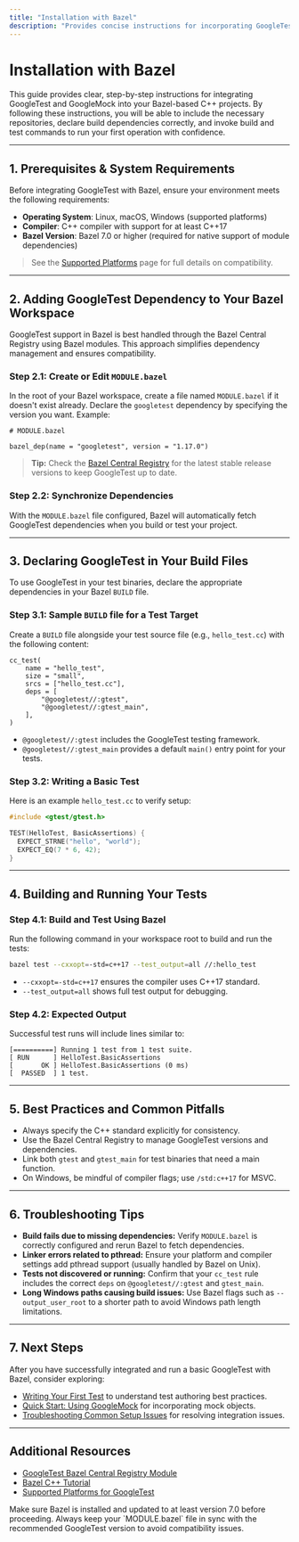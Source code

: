 ```yaml
---
title: "Installation with Bazel"
description: "Provides concise instructions for incorporating GoogleTest and GoogleMock into Bazel-based workflows. Covers adding the repository, build dependencies, and build/test invocation, helping Bazel users avoid common integration pitfalls."
---
```


# Installation with Bazel

This guide provides clear, step-by-step instructions for integrating GoogleTest and GoogleMock into your Bazel-based C++ projects. By following these instructions, you will be able to include the necessary repositories, declare build dependencies correctly, and invoke build and test commands to run your first operation with confidence.

---

## 1. Prerequisites & System Requirements

Before integrating GoogleTest with Bazel, ensure your environment meets the following requirements:

- **Operating System**: Linux, macOS, Windows (supported platforms)
- **Compiler**: C++ compiler with support for at least C++17
- **Bazel Version**: Bazel 7.0 or higher (required for native support of module dependencies)

> See the [Supported Platforms](../prerequisites-installation/system-requirements) page for full details on compatibility.

---

## 2. Adding GoogleTest Dependency to Your Bazel Workspace

GoogleTest support in Bazel is best handled through the Bazel Central Registry using Bazel modules. This approach simplifies dependency management and ensures compatibility.

### Step 2.1: Create or Edit `MODULE.bazel`

In the root of your Bazel workspace, create a file named `MODULE.bazel` if it doesn't exist already. Declare the `googletest` dependency by specifying the version you want. Example:

```starlark
# MODULE.bazel

bazel_dep(name = "googletest", version = "1.17.0")
```

> **Tip:** Check the [Bazel Central Registry](https://registry.bazel.build/modules/googletest) for the latest stable release versions to keep GoogleTest up to date.

### Step 2.2: Synchronize Dependencies

With the `MODULE.bazel` file configured, Bazel will automatically fetch GoogleTest dependencies when you build or test your project.

---

## 3. Declaring GoogleTest in Your Build Files

To use GoogleTest in your test binaries, declare the appropriate dependencies in your Bazel `BUILD` file.

### Step 3.1: Sample `BUILD` file for a Test Target

Create a `BUILD` file alongside your test source file (e.g., `hello_test.cc`) with the following content:

```starlark
cc_test(
    name = "hello_test",
    size = "small",
    srcs = ["hello_test.cc"],
    deps = [
        "@googletest//:gtest",
        "@googletest//:gtest_main",
    ],
)
```

- `@googletest//:gtest` includes the GoogleTest testing framework.
- `@googletest//:gtest_main` provides a default `main()` entry point for your tests.

### Step 3.2: Writing a Basic Test

Here is an example `hello_test.cc` to verify setup:

```cpp
#include <gtest/gtest.h>

TEST(HelloTest, BasicAssertions) {
  EXPECT_STRNE("hello", "world");
  EXPECT_EQ(7 * 6, 42);
}
```

---

## 4. Building and Running Your Tests

### Step 4.1: Build and Test Using Bazel

Run the following command in your workspace root to build and run the tests:

```bash
bazel test --cxxopt=-std=c++17 --test_output=all //:hello_test
```

- `--cxxopt=-std=c++17` ensures the compiler uses C++17 standard.
- `--test_output=all` shows full test output for debugging.

### Step 4.2: Expected Output

Successful test runs will include lines similar to:

```
[==========] Running 1 test from 1 test suite.
[ RUN      ] HelloTest.BasicAssertions
[       OK ] HelloTest.BasicAssertions (0 ms)
[  PASSED  ] 1 test.
```

---

## 5. Best Practices and Common Pitfalls

- Always specify the C++ standard explicitly for consistency.
- Use the Bazel Central Registry to manage GoogleTest versions and dependencies.
- Link both `gtest` and `gtest_main` for test binaries that need a main function.
- On Windows, be mindful of compiler flags; use `/std:c++17` for MSVC.

---

## 6. Troubleshooting Tips

- **Build fails due to missing dependencies:** Verify `MODULE.bazel` is correctly configured and rerun Bazel to fetch dependencies.
- **Linker errors related to pthread:** Ensure your platform and compiler settings add pthread support (usually handled by Bazel on Unix).
- **Tests not discovered or running:** Confirm that your `cc_test` rule includes the correct `deps` on `@googletest//:gtest` and `gtest_main`.
- **Long Windows paths causing build issues:** Use Bazel flags such as `--output_user_root` to a shorter path to avoid Windows path length limitations.

---

## 7. Next Steps

After you have successfully integrated and run a basic GoogleTest with Bazel, consider exploring:

- [Writing Your First Test](../configuration-first-run/write-first-test) to understand test authoring best practices.
- [Quick Start: Using GoogleMock](../configuration-first-run/quick-start-mocking) for incorporating mock objects.
- [Troubleshooting Common Setup Issues](../troubleshooting-validation/common-setup-issues) for resolving integration issues.

---

## Additional Resources

- [GoogleTest Bazel Central Registry Module](https://registry.bazel.build/modules/googletest)
- [Bazel C++ Tutorial](https://docs.bazel.build/versions/main/tutorial/cpp.html)
- [Supported Platforms for GoogleTest](../prerequisites-installation/system-requirements)


<Check>
Make sure Bazel is installed and updated to at least version 7.0 before proceeding.
</Check>

<Check>
Always keep your `MODULE.bazel` file in sync with the recommended GoogleTest version to avoid compatibility issues.
</Check>